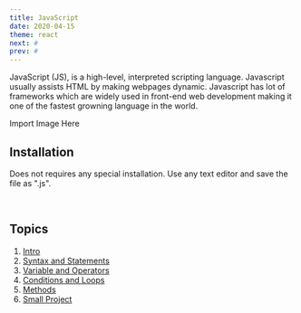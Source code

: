 ```yaml
---
title: JavaScript
date: 2020-04-15
theme: react
next: #
prev: #
---
```



JavaScript (JS), is a high-level, 
interpreted scripting language. 
Javascript usually assists HTML by making webpages dynamic.
Javascript has lot of frameworks which are widely used in front-end web development 
making it one of the fastest growning language in the world.

<div style={{height: "100%", float: "right", width: "300px", margin: "auto 0"}}>
    Import Image Here 
</div>

## Installation

Does not requires any special installation. Use any text editor and save the file as ".js".

<br/>

## Topics

1. [Intro](#)
2. [Syntax and Statements](#)
3. [Variable and Operators](#)
4. [Conditions and Loops](#)
5. [Methods](#)
6. [Small Project](#)
